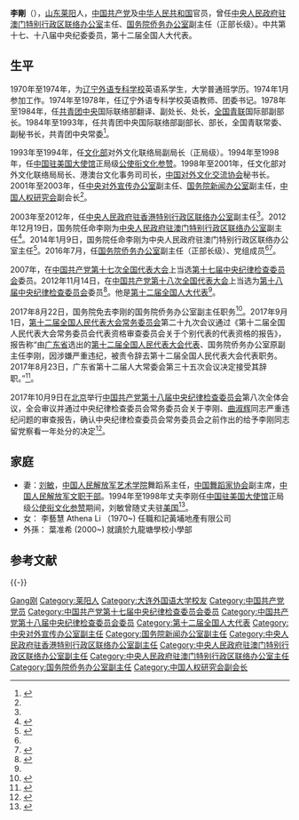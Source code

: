 {{Otheruses|李剛|other=同名或類似名的其它條目描述}}
'''李剛'''（{{bd|1955年|7月|||catIdx=Li,李}}），[[山东|山东]][[莱阳|莱阳]]人，[[中国共产党|中国共产党]]及[[中华人民共和国|中华人民共和国]]官员，曾任[[中央人民政府驻澳门特别行政区联络办公室|中央人民政府驻澳门特别行政区联络办公室]]主任、[[国务院侨务办公室|国务院侨务办公室]]副主任（正部长级）。中共第十七、十八届中央纪委委员，第十二届全国人大代表。

== 生平 ==
1970年至1974年，为[[大连外国语大学|辽宁外语专科学校]]英语系学生，大学普通班学历。1974年1月参加工作。1974年至1978年，任辽宁外语专科学校英语教师、团委书记。1978年至1984年，任[[中国共产主义青年团中央委员会|共青团中央]]国际联络部翻译、副处长、处长，[[中华全国青年联合会|全国青联]]国际部副部长。1984年至1993年，任共青团中央国际联络部副部长、部长，全国青联常委、副秘书长，共青团中央常委<ref name="ren">{{Cite web|title=李刚任国侨办副主任(正部长级) 任启亮不再担任|url=http://news.ifeng.com/a/20160719/49417657_0.shtml|date=2016-07-19|publisher=凤凰网|archive-url=https://web.archive.org/web/20200501223718/http://news.ifeng.com/a/20160719/49417657_0.shtml|archive-date=2020-05-01|dead-url=no}}</ref>。

1993年至1994年，任[[中华人民共和国文化部|文化部]]对外文化联络局副局长（正局级）。1994年至1998年，任[[中国驻美国大使馆|中国驻美国大使馆]]正局级[[公使衔|公使衔]][[文化参赞|文化参赞]]。1998年至2001年，任文化部对外文化联络局局长、港澳台文化事务司司长，[[中国对外文化交流协会|中国对外文化交流协会]]秘书长。2001年至2003年，任[[中央对外宣传办公室|中央对外宣传办公室]]副主任、[[国务院新闻办公室|国务院新闻办公室]]副主任，[[中国人权研究会|中国人权研究会]]副会长<ref name="ren" />。

2003年至2012年，任[[中央人民政府驻香港特别行政区联络办公室|中央人民政府驻香港特别行政区联络办公室]]副主任<ref name="ren" />。2012年12月19日，国务院任命李刚为[[中央人民政府驻澳门特别行政区联络办公室|中央人民政府驻澳门特别行政区联络办公室]]副主任<ref>{{Cite web |url = http://news.ifeng.com/mainland/special/renshitiaozheng/content-3/detail_2012_12/19/20321526_0.shtml |title = 国务院任命李刚为中央驻澳门联络办公室副主任 |author =  |date = 2012-12-19 |publisher = 凤凰网 |language =  |accessdate =  |quote =  |archive-date = 2020-05-01 |archive-url = https://web.archive.org/web/20200501223722/http://news.ifeng.com/mainland/special/renshitiaozheng/content-3/detail_2012_12/19/20321526_0.shtml |dead-url = no }}</ref>。2014年1月9日，国务院任命李刚为中央人民政府驻澳门特别行政区联络办公室主任<ref>{{Cite web|title=国务院任命李刚为中央驻澳门联络办公室主任|url=http://www.chinanews.com/ga/2014/01-09/5716363.shtml|date=2014-01-09|publisher=中国新闻网|archive-url=https://web.archive.org/web/20200501223727/http://www.chinanews.com/ga/2014/01-09/5716363.shtml|archive-date=2020-05-01|dead-url=no}}</ref>。2016年7月，任[[国务院侨务办公室|国务院侨务办公室]]副主任（正部长级）、党组成员<ref name="ren" /><ref>{{cite news|title=李刚任国侨办副主任(正部长级) 任启亮不再担任|url=http://district.ce.cn/newarea/sddy/201607/19/t20160719_13956532.shtml|date=2016-07-19|newspaper=中国经济网|accessdate=2016-07-21|dead-url=no|archiveurl=https://web.archive.org/web/20200501223734/http://district.ce.cn/newarea/sddy/201607/19/t20160719_13956532.shtml|archivedate=2020-05-01}}</ref>。

2007年，在[[中国共产党第十七次全国代表大会|中国共产党第十七次全国代表大会]]上当选[[中国共产党第十七届中央纪律检查委员会|第十七届中央纪律检查委员会]]委员。2012年11月14日，在[[中国共产党第十八次全国代表大会|中国共产党第十八次全国代表大会]]上当选为[[中国共产党第十八届中央纪律检查委员会|第十八届中央纪律检查委员会]]委员<ref>{{Cite web|title=中国共产党第十八届中央纪律检查委员会委员名单|url=http://news.xinhuanet.com/politics/2012-11/14/c_113690850.htm|date=2012-11-14|publisher=新华网|archive-url=https://web.archive.org/web/20130311041302/http://news.xinhuanet.com/politics/2012-11/14/c_113690850.htm|archive-date=2013-03-11|dead-url=no}}</ref>。他是[[第十二届全国人民代表大会代表名单|第十二届全国人大代表]]<ref name="ren" />。

2017年8月22日，国务院免去李刚的国务院侨务办公室副主任职务<ref>{{Cite web|title=国务院任免国家工作人员（2017年8月22日）|url=http://news.xinhuanet.com/renshi/2017-08/22/c_1121522382.htm|date=2017-08-22|publisher=新华网|archive-url=https://web.archive.org/web/20171010155232/http://news.xinhuanet.com/renshi/2017-08/22/c_1121522382.htm|archive-date=2017-10-10|dead-url=no}}</ref>。2017年9月1日，[[第十二届全国人民代表大会常务委员会|第十二届全国人民代表大会常务委员会]]第二十九次会议通过《第十二届全国人民代表大会常务委员会代表资格审查委员会关于个别代表的代表资格的报告》，报告称“由[[广东省|广东省]]选出的[[第十二届全国人民代表大会代表名单|第十二届全国人民代表大会代表]]、国务院侨务办公室原副主任李刚，因涉嫌严重违纪，被责令辞去第十二届全国人民代表大会代表职务。2017年8月23日，广东省第十二届人大常委会第三十五次会议决定接受其辞职。”<ref>{{Cite web|title=第十二届全国人民代表大会常务委员会代表资格审查委员会关于个别代表的代表资格的报告(2017年9月1日第十二届全国人民代表大会常务委员会第二十九次会议通过)|url=http://www.npc.gov.cn/npc/xinwen/2017-09/01/content_2027933.htm|access-date=2017-09-06|date=2017-09-01|work=中国人大网|archive-url=https://web.archive.org/web/20170906182923/http://www.npc.gov.cn/npc/xinwen/2017-09/01/content_2027933.htm|archive-date=2017年9月6日|dead-url=yes}}</ref>。

2017年10月9日在[[北京|北京]]举行[[中国共产党第十八届中央纪律检查委员会|中国共产党第十八届中央纪律检查委员会]]第八次全体会议，全会审议并通过中央纪律检查委员会常务委员会关于李刚、[[曲淑辉|曲淑辉]]同志严重违纪问题的审查报告，确认中央纪律检查委员会常务委员会之前作出的给予李刚同志留党察看一年处分的决定<ref>{{Cite web|title=军委后勤保障部副部长刘生杰被撤销中纪委委员职务|url=http://www.guancha.cn/politics/2017_10_09_430279.shtml|date=2017-10-09|publisher=观察者网|archive-url=https://web.archive.org/web/20171010155652/http://www.guancha.cn/politics/2017_10_09_430279.shtml|archive-date=2017-10-10|dead-url=yes}}</ref>。

== 家庭 ==
* 妻：[[刘敏_(少将)|刘敏]]，[[中国人民解放军国防大学军事文化学院|中国人民解放军艺术学院]]舞蹈系主任，[[中国舞蹈家协会|中国舞蹈家协会]]副主席，[[中国人民解放军文职干部|中国人民解放军文职干部]]。1994年至1998年丈夫李刚任[[中国驻美国大使馆|中国驻美国大使馆]]正局级[[公使銜參贊|公使衔]][[文化参赞|文化参赞]]期间，刘敏曾随丈夫驻[[美国|美国]]<ref>{{Cite web|title=刘敏：一个会做家务的舞蹈家|url=http://www.gmw.cn/01shsb/1998-10/31/GB/784%5ESH1-3118.htm|date=1998-10-31|publisher=光明网|archive-url=https://web.archive.org/web/20171010104619/http://www.gmw.cn/01shsb/1998-10/31/GB/784%5ESH1-3118.htm|archive-date=2017-10-10|dead-url=no}}</ref>。
* 女： 李藝慧 Athena Li （1970~) 任職和記黃埔地產有限公司
* 外孫： 葉准希 (2000~) 就讀於九龍塘學校小學部
== 参考文献 ==
{{Reflist}}

{{-}}
{{start box}}
{{s-gov|prc}}
{{s-before|[[白志健|白志健]]}}
{{s-title|[[中央人民政府驻澳门特别行政区联络办公室|中央人民政府驻澳门特别行政区联络办公室]]主任|2014年1月－2016年7月}}
{{s-after|[[王志民_(1957年)|王志民]]}}
{{end box}}

{{团中央部门负责人}}
{{港澳事務負責人}}
{{党政正部级以上干部曾有团系统经历者}}
{{Navboxes
| title  = 李刚在[[中国人权研究会|中国人权研究会]]的职务
| list1  =
{{中国人权研究会第二届全国理事会}}
}}
{{Navboxes 
| title  = 李刚在[[中华全国青年联合会|中华全国青年联合会]]的职务
| list1  =
{{中华全国青年联合会第七届委员会}}
}}
{{中共十八大到十九大期间的反腐败工作}}

{{Authority control}}
{{DEFAULTSORT:Li李}}
[[Category:李姓|Gang刚]]
[[Category:莱阳人|Category:莱阳人]]
[[Category:大连外国语大学校友|Category:大连外国语大学校友]]
[[Category:中国共产党党员|Category:中国共产党党员]]
[[Category:中国共产党第十七届中央纪律检查委员会委员|Category:中国共产党第十七届中央纪律检查委员会委员]]
[[Category:中国共产党第十八届中央纪律检查委员会委员|Category:中国共产党第十八届中央纪律检查委员会委员]]
[[Category:第十二届全国人大代表|Category:第十二届全国人大代表]]
[[Category:中央对外宣传办公室副主任|Category:中央对外宣传办公室副主任]]
[[Category:国务院新闻办公室副主任|Category:国务院新闻办公室副主任]]
[[Category:中央人民政府驻香港特别行政区联络办公室副主任|Category:中央人民政府驻香港特别行政区联络办公室副主任]]
[[Category:中央人民政府驻澳门特别行政区联络办公室副主任|Category:中央人民政府驻澳门特别行政区联络办公室副主任]]
[[Category:中央人民政府驻澳门特别行政区联络办公室主任|Category:中央人民政府驻澳门特别行政区联络办公室主任]]
[[Category:国务院侨务办公室副主任|Category:国务院侨务办公室副主任]]
[[Category:中国人权研究会副会长|Category:中国人权研究会副会长]]